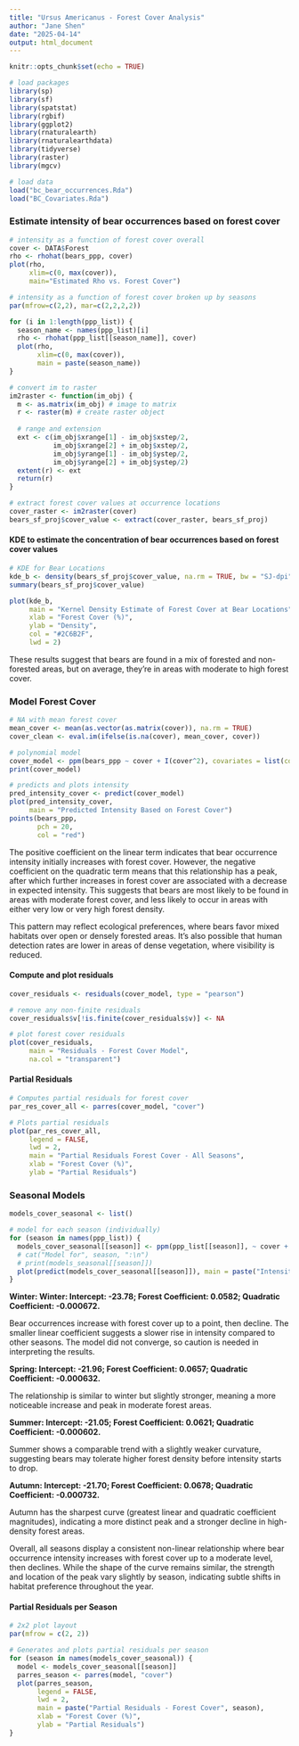 ```yaml
---
title: "Ursus Americanus - Forest Cover Analysis"
author: "Jane Shen"
date: "2025-04-14"
output: html_document
---
```


```r
knitr::opts_chunk$set(echo = TRUE)
```

```r
# load packages
library(sp)
library(sf)
library(spatstat)
library(rgbif)
library(ggplot2)
library(rnaturalearth)
library(rnaturalearthdata)
library(tidyverse)
library(raster)
library(mgcv)
```

```r
# load data
load("bc_bear_occurrences.Rda")
load("BC_Covariates.Rda")
```

### Estimate intensity of bear occurrences based on forest cover

```r
# intensity as a function of forest cover overall
cover <- DATA$Forest
rho <- rhohat(bears_ppp, cover) 
plot(rho, 
     xlim=c(0, max(cover)), 
     main="Estimated Rho vs. Forest Cover")
```  

```r
# intensity as a function of forest cover broken up by seasons
par(mfrow=c(2,2), mar=c(2,2,2,2))

for (i in 1:length(ppp_list)) {
  season_name <- names(ppp_list)[i]
  rho <- rhohat(ppp_list[[season_name]], cover)
  plot(rho, 
       xlim=c(0, max(cover)), 
       main = paste(season_name))
}
```

```r
# convert im to raster
im2raster <- function(im_obj) {
  m <- as.matrix(im_obj) # image to matrix
  r <- raster(m) # create raster object
  
  # range and extension
  ext <- c(im_obj$xrange[1] - im_obj$xstep/2,
           im_obj$xrange[2] + im_obj$xstep/2,
           im_obj$yrange[1] - im_obj$ystep/2,
           im_obj$yrange[2] + im_obj$ystep/2)
  extent(r) <- ext
  return(r)
}

# extract forest cover values at occurrence locations
cover_raster <- im2raster(cover)
bears_sf_proj$cover_value <- extract(cover_raster, bears_sf_proj)
```

#### KDE to estimate the concentration of bear occurrences based on forest cover values

```r
# KDE for Bear Locations
kde_b <- density(bears_sf_proj$cover_value, na.rm = TRUE, bw = "SJ-dpi")
summary(bears_sf_proj$cover_value)

plot(kde_b,
     main = "Kernel Density Estimate of Forest Cover at Bear Locations",
     xlab = "Forest Cover (%)",
     ylab = "Density",
     col = "#2C6B2F", 
     lwd = 2)  
```

These results suggest that bears are found in a mix of forested and non-forested areas, but on average, they’re in areas with moderate to high forest cover.

### Model Forest Cover

```r
# NA with mean forest cover
mean_cover <- mean(as.vector(as.matrix(cover)), na.rm = TRUE)
cover_clean <- eval.im(ifelse(is.na(cover), mean_cover, cover))

# polynomial model
cover_model <- ppm(bears_ppp ~ cover + I(cover^2), covariates = list(cover = cover_clean))
print(cover_model)

# predicts and plots intensity
pred_intensity_cover <- predict(cover_model)
plot(pred_intensity_cover, 
     main = "Predicted Intensity Based on Forest Cover")
points(bears_ppp, 
       pch = 20, 
       col = "red")
```
The positive coefficient on the linear term indicates that bear occurrence intensity initially increases with forest cover. However, the negative coefficient on the quadratic term means that this relationship has a peak, after which further increases in forest cover are associated with a decrease in expected intensity. This suggests that bears are most likely to be found in areas with moderate forest cover, and less likely to occur in areas with either very low or very high forest density. 

This pattern may reflect ecological preferences, where bears favor mixed habitats over open or densely forested areas. It’s also possible that human detection rates are lower in areas of dense vegetation, where visibility is reduced.

#### Compute and plot residuals

```r
cover_residuals <- residuals(cover_model, type = "pearson")

# remove any non-finite residuals
cover_residuals$v[!is.finite(cover_residuals$v)] <- NA

# plot forest cover residuals
plot(cover_residuals, 
     main = "Residuals - Forest Cover Model", 
     na.col = "transparent")
```

#### Partial Residuals

```r
# Computes partial residuals for forest cover
par_res_cover_all <- parres(cover_model, "cover")

# Plots partial residuals
plot(par_res_cover_all,
     legend = FALSE,
     lwd = 2,
     main = "Partial Residuals Forest Cover - All Seasons",
     xlab = "Forest Cover (%)",
     ylab = "Partial Residuals")
```

### Seasonal Models  

```r
models_cover_seasonal <- list()

# model for each season (individually)
for (season in names(ppp_list)) {
  models_cover_seasonal[[season]] <- ppm(ppp_list[[season]], ~ cover + I(cover^2), covariates = list(cover = cover_clean))
  # cat("Model for", season, ":\n")
  # print(models_seasonal[[season]])
  plot(predict(models_cover_seasonal[[season]]), main = paste("Intensity ~ Forest Cover -", season))
}
```  

**Winter: Winter: Intercept: -23.78; Forest Coefficient: 0.0582; Quadratic Coefficient: -0.000672.**

Bear occurrences increase with forest cover up to a point, then decline. The smaller linear coefficient suggests a slower rise in intensity compared to other seasons. The model did not converge, so caution is needed in interpreting the results.

**Spring: Intercept: -21.96; Forest Coefficient: 0.0657; Quadratic Coefficient: -0.000632.**

The relationship is similar to winter but slightly stronger, meaning a more noticeable increase and peak in moderate forest areas.

**Summer: Intercept: -21.05; Forest Coefficient: 0.0621; Quadratic Coefficient: -0.000602.**

Summer shows a comparable trend with a slightly weaker curvature, suggesting bears may tolerate higher forest density before intensity starts to drop.

**Autumn: Intercept: -21.70; Forest Coefficient: 0.0678; Quadratic Coefficient: -0.000732.**

Autumn has the sharpest curve (greatest linear and quadratic coefficient magnitudes), indicating a more distinct peak and a stronger decline in high-density forest areas.

Overall, all seasons display a consistent non-linear relationship where bear occurrence intensity increases with forest cover up to a moderate level, then declines. While the shape of the curve remains similar, the strength and location of the peak vary slightly by season, indicating subtle shifts in habitat preference throughout the year.

#### Partial Residuals per Season

```r
# 2x2 plot layout
par(mfrow = c(2, 2))

# Generates and plots partial residuals per season
for (season in names(models_cover_seasonal)) {
  model <- models_cover_seasonal[[season]]
  parres_season <- parres(model, "cover")
  plot(parres_season,
       legend = FALSE,
       lwd = 2,
       main = paste("Partial Residuals - Forest Cover", season),
       xlab = "Forest Cover (%)",
       ylab = "Partial Residuals")
}
```